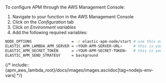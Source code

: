 


To configure APM through the AWS Management Console:

1. Navigate to your function in the AWS Management Console
1. Click on the _Configuration_ tab
1. Click on _Environment variables_
1. Add the following required variables:

```bash
NODE_OPTIONS                  = -r elastic-apm-node/start # use this exact fixed value
ELASTIC_APM_LAMBDA_APM_SERVER = <YOUR-APM-SERVER-URL>     # this is your APM Server URL
ELASTIC_APM_SECRET_TOKEN      = <YOUR-APM-SECRET-TOKEN>   # this is your APM secret token
ELASTIC_APM_SEND_STRATEGY     = background
```

{/* include::{apm_aws_lambda_root}/docs/images/images.asciidoc[tag=nodejs-env-vars] */}
